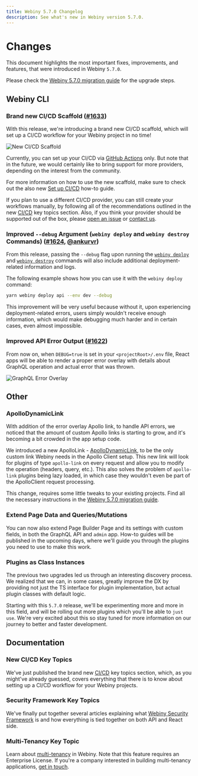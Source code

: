 ```yaml
---
title: Webiny 5.7.0 Changelog
description: See what's new in Webiny version 5.7.0.
---
```



# Changes

This document highlights the most important fixes, improvements, and features, that were introduced in Webiny `5.7.0`.

<Alert type="info" title="How To Upgrade?">

Please check the [Webiny 5.7.0 migration guide](/docs/{version}/release-notes/5.7.0/upgrade-guide) for the upgrade steps.

</Alert>

## Webiny CLI

### Brand new CI/CD Scaffold ([#1633](https://github.com/webiny/webiny-js/pull/1633))

With this release, we're introducing a brand new CI/CD scaffold, which will set up a CI/CD workflow for your Webiny project in no time!

![New CI/CD Scaffold](./ci-cd-scaffold.gif)

Currently, you can set up your CI/CD via [GitHub Actions](https://github.com/features/actions) only. But note that in the future, we would certainly like to bring support for more providers, depending on the interest from the community.

For more information on how to use the new scaffold, make sure to check out the also new [Set up CI/CD](/docs/{version}/core-development-concepts/ci-cd/setup) how-to guide.

<Alert type="success">

If you plan to use a different CI/CD provider, you can still create your workflows manually, by following all of the recommendations outlined in the new [CI/CD](/docs/{version}/core-development-concepts/ci-cd/introduction) key topics section. Also, if you think your provider should be supported out of the box, please [open an issue](https://github.com/webiny/webiny-js/issues/new) or [contact us](https://www.webiny.com/slack).

</Alert>

### Improved `--debug` Argument (`webiny deploy` and `webiny destroy` Commands) ([#1624](https://github.com/webiny/webiny-js/pull/1624), [@ankurvr](https://github.com/ankurvr))

From this release, passing the `--debug` flag upon running the [`webiny deploy`](/docs/{version}/core-development-concepts/basics/project-deployment) and [`webiny destroy`](/docs/{version}/infrastructure/basics/destroy-cloud-infrastructure) commands will also include additional deployment-related information and logs.

The following example shows how you can use it with the `webiny deploy` command:

```bash
yarn webiny deploy api --env dev --debug
```

This improvement will be very useful because without it, upon experiencing deployment-related errors, users simply wouldn't receive enough information, which would make debugging much harder and in certain cases, even almost impossible.

### Improved API Error Output ([#1622](https://github.com/webiny/webiny-js/pull/1622))

From now on, when `DEBUG=true` is set in your `<projectRoot>/.env` file, React apps will be able to render a proper error overlay with details about GraphQL operation and actual error that was thrown.

![GraphQL Error Overlay](./error-overlay.png)

## Other

### ApolloDynamicLink

With addition of the error overlay Apollo link, to handle API errors, we noticed that the amount of custom Apollo links is starting to grow, and it's becoming a bit crowded in the app setup code.

We introduced a new ApolloLink - [ApolloDynamicLink](https://github.com/webiny/webiny-js/blob/next/packages/app/src/plugins/ApolloDynamicLink.ts), to be the only custom link Webiny needs in the Apollo Client setup. This new link will look for plugins of type `apollo-link` on every request and allow you to modify the operation (headers, query, etc.). This also solves the problem of `apollo-link` plugins being lazy loaded, in which case they wouldn't even be part of the ApolloClient request processing.

<Alert type="info">

This change, requires some little tweaks to your existing projects. Find all the necessary instructions in the [Webiny 5.7.0 migration guide](/docs/{version}/release-notes/5.7.0/upgrade-guide).

</Alert>

### Extend Page Data and Queries/Mutations

You can now also extend Page Builder Page and its settings with custom fields, in both the GraphQL API and `admin` app. How-to guides will be published in the upcoming days, where we'll guide you through the plugins you need to use to make this work.

### Plugins as Class Instances

The previous two upgrades led us through an interesting discovery process. We realized that we can, in some cases, greatly improve the DX by providing not just the TS interface for plugin implementation, but actual plugin classes with default logic.

Starting with this `5.7.0` release, we'll be experimenting more and more in this field, and will be rolling out more plugins which you'll be able to `just use`. We're very excited about this so stay tuned for more information on our journey to better and faster development.

## Documentation

### New CI/CD Key Topics

We've just published the brand new [CI/CD](/docs/{version}/core-development-concepts/ci-cd/introduction) key topics section, which, as you might've already guessed, covers everything that there is to know about setting up a CI/CD workflow for your Webiny projects.

### Security Framework Key Topics

We've finally put together several articles explaining what [Webiny Security Framework](/docs/{version}/core-development-concepts/security-framework/introduction) is and how everything is tied together on both API and React side.

### Multi-Tenancy Key Topic

Learn about [multi-tenancy](/docs/{version}/overview/features/multi-tenancy) in Webiny. Note that this feature requires an Enterprise License. If you're a company interested in building multi-tenancy applications, [get in touch](https://calendly.com/webiny/30min).
